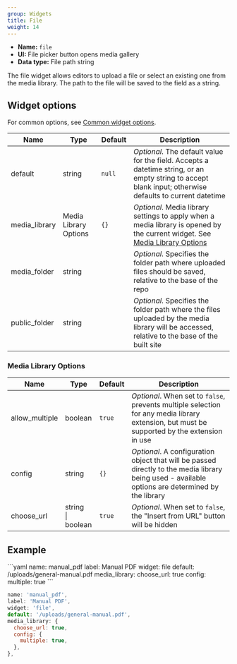 ```yaml
---
group: Widgets
title: File
weight: 14
---
```


- **Name:** `file`
- **UI:** File picker button opens media gallery
- **Data type:** File path string

The file widget allows editors to upload a file or select an existing one from the media library. The path to the file will be saved to the field as a string.

## Widget options

For common options, see [Common widget options](/docs/widgets#common-widget-options).

| Name          | Type                  | Default | Description                                                                                                                                              |
| ------------- | --------------------- | ------- | -------------------------------------------------------------------------------------------------------------------------------------------------------- |
| default       | string                | `null`  | _Optional_. The default value for the field. Accepts a datetime string, or an empty string to accept blank input; otherwise defaults to current datetime |
| media_library | Media Library Options | `{}`    | _Optional_. Media library settings to apply when a media library is opened by the current widget. See [Media Library Options](#media-library-options)    |
| media_folder  | string                |         | _Optional_. Specifies the folder path where uploaded files should be saved, relative to the base of the repo                                             |
| public_folder | string                |         | _Optional_. Specifies the folder path where the files uploaded by the media library will be accessed, relative to the base of the built site             |

### Media Library Options

| Name           | Type                   | Default | Description                                                                                                                                       |
| -------------- | ---------------------- | ------- | ------------------------------------------------------------------------------------------------------------------------------------------------- |
| allow_multiple | boolean                | `true`  | _Optional_. When set to `false`, prevents multiple selection for any media library extension, but must be supported by the extension in use       |
| config         | string                 | `{}`    | _Optional_. A configuration object that will be passed directly to the media library being used - available options are determined by the library |
| choose_url     | string<br />\| boolean | `true`  | _Optional_. When set to `false`, the "Insert from URL" button will be hidden                                                                      |

## Example

<CodeTabs>
```yaml
name: manual_pdf
label: Manual PDF
widget: file
default: /uploads/general-manual.pdf
media_library:
  choose_url: true
  config:
    multiple: true
```

```js
name: 'manual_pdf',
label: 'Manual PDF',
widget: 'file',
default: '/uploads/general-manual.pdf',
media_library: {
  choose_url: true,
  config: {
    multiple: true,
  },
},
```

</CodeTabs>
